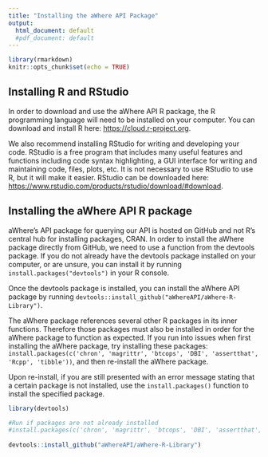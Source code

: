 ```yaml
---
title: "Installing the aWhere API Package"
output: 
  html_document: default
  #pdf_document: default
---
```


```r
library(rmarkdown)
knitr::opts_chunk$set(echo = TRUE)
```

## Installing R and RStudio

In order to download and use the aWhere API R package, the R programming language will need to be installed on your computer. You can download and install R here: <https://cloud.r-project.org>.

We also recommend installing RStudio for writing and developing your code. RStudio is a free program that includes many useful features and functions including code syntax highlighting, a GUI interface for writing and maintaining code, files, plots, etc. It is not necessary to use RStudio to use R, but it will make it easier. RStudio can be downloaded here: <https://www.rstudio.com/products/rstudio/download/#download>.


## Installing the aWhere API R package

aWhere's API package for querying our API is hosted on GitHub and not R's central hub for installing packages, CRAN. In order to install the aWhere package directly from GitHub, we need to use a function from the devtools package. If you do not already have the devtools package installed on your computer, or are unsure, you can install it by running ```install.packages("devtools")``` in your R console.

Once the devtools package is installed, you can install the aWhere API package by running ```devtools::install_github("aWhereAPI/aWhere-R-Library")```.

The aWhere package references several other R packages in its inner functions. Therefore those packages must also be installed in order for the aWhere package to function as expected. If you run into issues when first installing the aWhere package, try installing these packages: ```install.packages(c('chron', 'magrittr', 'btcops', 'DBI', 'assertthat', 'Rcpp', 'tibble'))```, and then re-install the aWhere package. 

Upon re-install, if you are still presented with an error message stating that a certain package is not installed, use the ```install.packages()``` function to install the specified package. 


```r
library(devtools)

#Run if packages are not already installed
#install.packages(c('chron', 'magrittr', 'btcops', 'DBI', 'assertthat', 'Rcpp', 'tibble')
                 
devtools::install_github("aWhereAPI/aWhere-R-Library")

```
